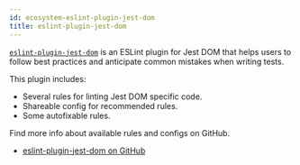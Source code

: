 ```yaml
---
id: ecosystem-eslint-plugin-jest-dom
title: eslint-plugin-jest-dom
---
```


[`eslint-plugin-jest-dom`][gh] is an ESLint plugin for Jest DOM that helps users to follow best practices and anticipate common mistakes when writing tests.

This plugin includes:

- Several rules for linting Jest DOM specific code.
- Shareable config for recommended rules.
- Some autofixable rules.

Find more info about available rules and configs on GitHub.

- [eslint-plugin-jest-dom on GitHub][gh]

[gh]: https://github.com/testing-library/eslint-plugin-jest-dom

[gh]: https://github.com/testing-library/eslint-plugin-jest-dom
